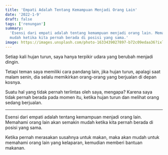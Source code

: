 ```yaml
---
title: 'Empati Adalah Tentang Kemampuan Menjadi Orang Lain'
date: '2022-1-9'
draft: false
tags: ['renungan']
summary:
  'Esensi dari empati adalah tentang kemampuan menjadi orang lain. Memahami orang lain akan semakin
  mudah ketika kita pernah berada di posisi yang sama.'
image: https://images.unsplash.com/photo-1633439027897-b72c09edaa36?ixlib=rb-1.2.1&ixid=MnwxMjA3fDB8MHxwaG90by1wYWdlfHx8fGVufDB8fHx8&fit=crop&auto=format
---
```


Setiap kali hujan turun, saya hanya terpikir udara yang berubah menjadi dingin.

Tetapi teman saya memiliki cara pandang lain, jika hujan turun, apalagi saat malam senin, dia selalu
memikirkan orang-orang yang berjualan di depan kosnya.

Suatu hal yang tidak pernah terlintas oleh saya, mengapa? Karena saya tidak pernah berada pada momen
itu, ketika hujan turun dan melihat orang sedang berjualan.

---

Esensi dari empati adalah tentang kemampuan menjadi orang lain. Memahami orang lain akan semakin
mudah ketika kita pernah berada di posisi yang sama.

Ketika pernah merasakan susahnya untuk makan, maka akan mudah untuk memahami orang lain yang
kelaparan, kemudian memberi bantuan makanan.
